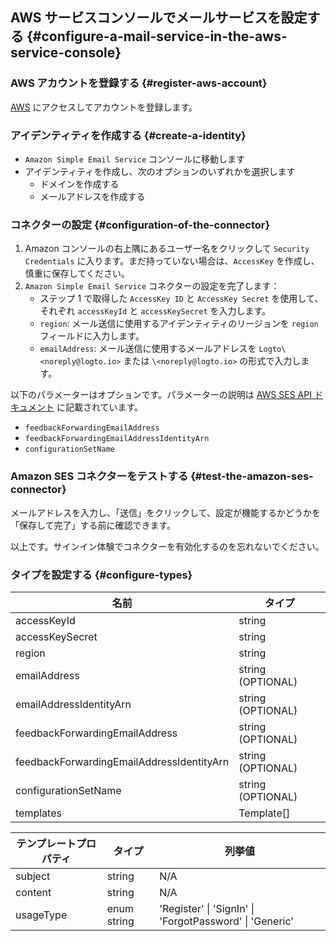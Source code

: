 ## AWS サービスコンソールでメールサービスを設定する \{#configure-a-mail-service-in-the-aws-service-console}

### AWS アカウントを登録する \{#register-aws-account}

[AWS](https://aws.amazon.com/) にアクセスしてアカウントを登録します。

### アイデンティティを作成する \{#create-a-identity}

- `Amazon Simple Email Service` コンソールに移動します
- アイデンティティを作成し、次のオプションのいずれかを選択します
  - ドメインを作成する
  - メールアドレスを作成する

### コネクターの設定 \{#configuration-of-the-connector}

1. Amazon コンソールの右上隅にあるユーザー名をクリックして `Security Credentials` に入ります。まだ持っていない場合は、`AccessKey` を作成し、慎重に保存してください。
2. `Amazon Simple Email Service` コネクターの設定を完了します：
   - ステップ 1 で取得した `AccessKey ID` と `AccessKey Secret` を使用して、それぞれ `accessKeyId` と `accessKeySecret` を入力します。
   - `region`: メール送信に使用するアイデンティティのリージョンを `region` フィールドに入力します。
   - `emailAddress`: メール送信に使用するメールアドレスを `Logto\<noreply@logto.io>` または `\<noreply@logto.io>` の形式で入力します。

以下のパラメーターはオプションです。パラメーターの説明は [AWS SES API ドキュメント](https://docs.aws.amazon.com/ses/latest/APIReference-V2/API_SendEmail.html) に記載されています。

- `feedbackForwardingEmailAddress`
- `feedbackForwardingEmailAddressIdentityArn`
- `configurationSetName`

### Amazon SES コネクターをテストする \{#test-the-amazon-ses-connector}

メールアドレスを入力し、「送信」をクリックして、設定が機能するかどうかを「保存して完了」する前に確認できます。

以上です。<MainSiteUrl href="/connectors/email-connectors/#enable-email-address-for-end-user-flows">サインイン体験でコネクターを有効化する</MainSiteUrl>のを忘れないでください。

### タイプを設定する \{#configure-types}

| 名前                                      | タイプ            |
| ----------------------------------------- | ----------------- |
| accessKeyId                               | string            |
| accessKeySecret                           | string            |
| region                                    | string            |
| emailAddress                              | string (OPTIONAL) |
| emailAddressIdentityArn                   | string (OPTIONAL) |
| feedbackForwardingEmailAddress            | string (OPTIONAL) |
| feedbackForwardingEmailAddressIdentityArn | string (OPTIONAL) |
| configurationSetName                      | string (OPTIONAL) |
| templates                                 | Template[]        |

| テンプレートプロパティ | タイプ      | 列挙値                                                  |
| ---------------------- | ----------- | ------------------------------------------------------- |
| subject                | string      | N/A                                                     |
| content                | string      | N/A                                                     |
| usageType              | enum string | 'Register' \| 'SignIn' \| 'ForgotPassword' \| 'Generic' |
